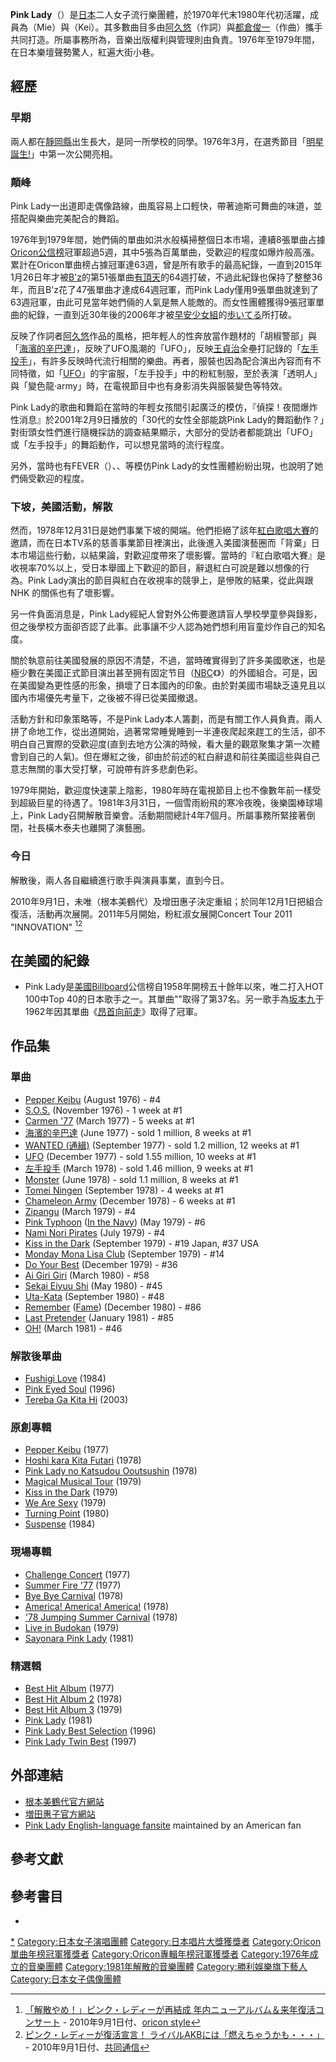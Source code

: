 {{about|日本二人女子組合「Pink Lady」|一种鸡尾酒|粉佳人|因经常身穿粉红色韩服播报新闻而被西方称为“粉红女士”的朝鲜女主播|李春姬}}
{{Infobox entertainer
|Name = Pink Lady 
|Img =
|Img_capt =  
|Background = 組合
|Origin = [[日本|日本]][[靜岡縣|靜岡縣]][[靜岡市|靜岡市]][[葵區|葵區]]
|Instrument = 
|Genre = {{tsl|ja|アイドル歌謡|偶像歌謠}}
|Occupation = 
|Years_active = {{plainlist|
*1976年 - 1981年
*1984年
*1989年
*1990年
*1996年 - 1997年
*2003年 - 2005年
*2010年 - 2017年
}}
|Label = {{plainlist|
* [[勝利娛樂|勝利娛樂]]
* {{tsl|ja|テイチクエンタテインメント|帝蓄娛樂}}
}}
|Associated_acts = {{tsl|ja|ピンク・ベイビーズ|粉红宝贝}}
|URL = {{url|http://www.jvcmusic.co.jp/-/Artist/A000429.html|Victor Entermainment}}
|Current_members = 
|Past_members = {{tsl|ja|未唯mie|根本美鶴代}}（Mie）<br />{{tsl|ja|増田恵子|増田惠子}}（Kei）
}}

'''Pink Lady'''（{{lang-ja|ピンク・レディー|Pinku Redī}}）是[[日本|日本]]二人女子流行樂團體，於1970年代末1980年代初活躍，成員為{{tsl|ja|未唯mie|根本美鶴代}}（Mie）與{{tsl|ja|増田恵子|増田惠子}}（Kei）。其多數曲目多由[[阿久悠|阿久悠]]（作詞）與[[都倉俊一|都倉俊一]]（作曲）攜手共同打造。所屬事務所為{{lang|ja|{{tsl|ja|T&C ミュージック}}}}，音樂出版權利與管理則由{{tsl|ja|バーニングパブリッシャーズ|Burning Publishers}}負責。1976年至1979年間，在日本樂壇聲勢驚人，紅遍大街小巷。

== 經歷 ==
=== 早期 ===
兩人都在[[靜岡縣|靜岡縣]]出生長大，是同一所學校的同學。1976年3月，在選秀節目「[[明星誕生!|明星誕生!]]」中第一次公開亮相。

=== 顛峰 ===
Pink Lady一出道即走偶像路線，曲風容易上口輕快，帶著迪斯可舞曲的味道，並搭配與樂曲完美配合的舞蹈。

1976年到1979年間，她們倆的單曲如洪水般橫掃整個日本市場，連續8張單曲占據[[Oricon公信榜|Oricon公信榜]]冠軍超過5週，其中5張為百萬單曲，受歡迎的程度如爆炸般高漲。累計在Oricon單曲榜占據冠軍達63週，曾是所有歌手的最高紀錄，一直到2015年1月26日年才被[[B'z|B'z]]的第51張單曲[[有頂天|有頂天]]的64週打破，不過此紀錄也保持了整整36年，而且B'z花了47張單曲才達成64週冠軍，而Pink Lady僅用9張單曲就達到了63週冠軍，由此可見當年她們倆的人氣是無人能敵的。而女性團體獲得9張冠軍單曲的紀錄，一直到近30年後的2006年才被[[早安少女組|早安少女組]]的[[向前走_(早安少女組。單曲)|歩いてる]]所打破。

反映了作詞者[[阿久悠|阿久悠]]作品的風格，把年輕人的性奔放當作題材的「胡椒警部」與「[[海濱的辛巴達|海濱的辛巴達]]」，反映了UFO風潮的「UFO」，反映[[王貞治|王貞治]]全壘打記錄的「[[左手投手|左手投手]]」，有許多反映時代流行相關的樂曲。再者，服裝也因為配合演出內容而有不同特徵，如「[[UFO_(Pink_Lady單曲)|UFO]]」的宇宙服，「左手投手」中的粉紅制服，至於表演「透明人」與「變色龍·army」時，在電視節目中也有身影消失與服裝變色等特效。

Pink Lady的歌曲和舞蹈在當時的年輕女孩間引起廣泛的模仿，『偵探！夜間爆炸性消息』於2001年2月9日播放的「30代的女性全部能跳Pink Lady的舞蹈動作？」對街頭女性們進行隨機採訪的調查結果顯示，大部分的受訪者都能跳出「UFO」或「左手投手」的舞蹈動作，可以想見當時的流行程度。

另外，當時也有FEVER（{{lang|ja|フィーバー}}）、{{link-ja|Apache (音乐团体)|アパッチ (音楽グループ)|Apache}}、{{tsl|ja|キャッツ★アイ|Cats★Eye}}等模仿Pink Lady的女性團體紛紛出現，也說明了她們倆受歡迎的程度。

=== 下坡，美國活動，解散 ===
然而，1978年12月31日是她們事業下坡的開端。他們拒絕了該年[[紅白歌唱大賽|紅白歌唱大賽]]的邀請，而在日本TV系的慈善事業節目裡演出，此後進入美國演藝圈而「背棄」日本市場這些行動，以結果論，對歡迎度帶來了壞影響。當時的『紅白歌唱大賽』是收視率70%以上，受日本舉國上下歡迎的節目，辭退紅白可說是難以想像的行為。Pink Lady演出的節目與紅白在收視率的競爭上，是慘敗的結果，從此與跟NHK 的關係也有了壞影響。

另一件負面消息是，Pink Lady經紀人曾對外公佈要邀請盲人學校學童參與錄影，但之後學校方面卻否認了此事。此事讓不少人認為她們想利用盲童炒作自己的知名度。

關於執意前往美國發展的原因不清楚，不過，當時確實得到了許多美國歌迷，也是極少數在美國正式節目演出甚至拥有固定节目（[[全国广播公司|NBC]]《{{link-en|粉紅淑女 (節目)|Pink Lady (TV series)|Pink Lady and Jeff Show}}》）的外國組合。可是，因在美國變為更性感的形象，損壞了日本國內的印象。由於對美國市場缺乏遠見且以國內市場優先考量下，之後被不得已從美國撤退。

活動方針和印象策略等，不是Pink Lady本人籌劃，而是有關工作人員負責。兩人拼了命地工作，從出道開始，過著常常睡覺睡到一半連夜爬起來趕工的生活，卻不明白自己實際的受歡迎度(直到去地方公演的時候，看大量的觀眾聚集才第一次體會到自己的人氣)。但在爆紅之後，卻由於前述的紅白辭退和前往美國這些與自己意志無關的事大受打擊，可說帶有許多悲劇色彩。

1979年開始，歡迎度快速蒙上陰影，1980年時在電視節目上也不像數年前一樣受到超級巨星的待遇了。1981年3月31日，一個雪雨紛飛的寒冷夜晚，後樂園棒球場上，Pink Lady召開解散音樂會。活動期間總計4年7個月。所屬事務所緊接著倒閉，社長橫木泰夫也離開了演藝圈。

=== 今日 ===
解散後，兩人各自繼續進行歌手與演員事業，直到今日。

2010年9月1日，未唯（根本美鶴代）及增田惠子決定重組；於同年12月1日把組合復活，活動再次展開。2011年5月開始，粉紅淑女展開Concert Tour 2011 "INNOVATION" <ref>[http://www.oricon.co.jp/news/music/79641/full/ 「解散やめ！」ピンク・レディーが再結成 年内ニューアルバム＆来年復活コンサート] {{Wayback|url=http://www.oricon.co.jp/news/music/79641/full/ |date=20131021061018 }} -  2010年9月1日付、[[oricon_style|oricon style]]</ref><ref>[http://www.kyodo.co.jp/b2bservice/contents/sample/newspkg/entame.html?eKey=2010090101000516 ピンク・レディーが復活宣言！ ライバルAKBには「燃えちゃうかも・・・」] {{Wayback|url=http://www.kyodo.co.jp/b2bservice/contents/sample/newspkg/entame.html?eKey=2010090101000516 |date=20100910042447 }} - 2010年9月1日付、[[共同通信社|共同通信]]</ref>

== 在美國的紀錄 ==
* Pink Lady是[[美國|美國]][[Billboard|Billboard]]公信榜自1958年開榜五十餘年以來，唯二打入HOT 100中Top 40的日本歌手之一。其單曲"{{link-en|Kiss In The Dark|Kiss in the Dark (Pink Lady song)}}"取得了第37名。另一歌手為[[坂本九|坂本九]]于1962年因其單曲《[[昂首向前走|昂首向前走]]》取得了冠軍。

== 作品集 ==
=== 單曲 ===

* [[Pepper_Keibu|Pepper Keibu]] (August 1976) - #4
* [[S.O.S._(Pink_Lady_song)|S.O.S.]] (November 1976) - 1 week at #1
* [[Carmen_'77|Carmen '77]] (March 1977) - 5 weeks at #1
* [[海濱的辛巴達|海濱的辛巴達]] (June 1977) - sold 1 million, 8 weeks at #1
* [[WANTED_(通緝)|WANTED (通緝)]] (September 1977) - sold 1.2 million, 12 weeks at #1
* [[UFO_(Pink_Lady單曲)|UFO]] (December 1977) - sold 1.55 million, 10 weeks at #1
* [[左手投手|左手投手]] (March 1978) - sold 1.46 million, 9 weeks at #1
* [[Monster_(Pink_Lady單曲)|Monster]] (June 1978) - sold 1.1 million, 8 weeks at #1
* [[Tomei_Ningen_(Pink_Lady_song)|Tomei Ningen]] (September 1978) - 4 weeks at #1
* [[Chameleon_Army|Chameleon Army]] (December 1978) - 6 weeks at #1
* [[Zipangu_(song)|Zipangu]] (March 1979) - #4
* [[Pink_Typhoon|Pink Typhoon]] ([[In_the_Navy|In the Navy]]) (May 1979) - #6
* [[Nami_Nori_Pirates|Nami Nori Pirates]] (July 1979) - #4
* [[Kiss_in_the_Dark|Kiss in the Dark]] (September 1979) - #19 Japan, #37 USA
* [[Monday_Mona_Lisa_Club|Monday Mona Lisa Club]] (September 1979) - #14
* [[Do_Your_Best|Do Your Best]] (December 1979) - #36
* [[Ai_Giri_Giri|Ai Giri Giri]] (March 1980) - #58
* [[Sekai_Eiyuu_Shi|Sekai Eiyuu Shi]] (May 1980) - #45
* [[Uta-Kata_(song)|Uta-Kata]] (September 1980) - #48
* [[Remember_(Pink_Lady_song)|Remember]] ([[Fame_(Irene_Cara_song)|Fame]]) (December 1980) - #86
* [[Last_Pretender|Last Pretender]] (January 1981) - #85
* [[OH!|OH!]] (March 1981) - #46

=== 解散後單曲 ===

* [[Fushigi_Love|Fushigi Love]] (1984)
* [[Pink_Eyed_Soul|Pink Eyed Soul]] (1996)
* [[Tereba_Ga_Kita_Hi|Tereba Ga Kita Hi]] (2003)

=== 原創專輯 ===

* [[Pepper_Keibu_(album)|Pepper Keibu]] (1977)
* [[Hoshi_kara_Kita_Futari|Hoshi kara Kita Futari]] (1978)
* [[Pink_Lady_no_Katsudou_Ooutsushin|Pink Lady no Katsudou Ooutsushin]] (1978)
* [[Magical_Musical_Tour|Magical Musical Tour]] (1979)
* [[Kiss_in_the_Dark_(album)|Kiss in the Dark]] (1979)
* [[We_Are_Sexy|We Are Sexy]] (1979)
* [[Turning_Point_(Pink_Lady_album)|Turning Point]] (1980)
* [[Suspense_(Pink_Lady_album)|Suspense]] (1984)

=== 現場專輯 ===

* [[Challenge_Concert|Challenge Concert]] (1977)
* [[Summer_Fire_'77|Summer Fire '77]] (1977)
* [[Bye_Bye_Carnival|Bye Bye Carnival]] (1978)
* [[America!_America!_America!|America! America! America!]] (1978)
* [['78_Jumping_Summer_Carnival|'78 Jumping Summer Carnival]] (1978)
* [[Live_in_Budokan|Live in Budokan]] (1979)
* [[Sayonara_Pink_Lady|Sayonara Pink Lady]] (1981)

=== 精選輯 ===

* [[Best_Hit_Album|Best Hit Album]] (1977)
* [[Best_Hit_Album_2|Best Hit Album 2]] (1978)
* [[Best_Hit_Album_3|Best Hit Album 3]] (1979)
* [[Pink_Lady_(album)|Pink Lady]] (1981)
* [[Pink_Lady_Best_Selection|Pink Lady Best Selection]] (1996)
* [[Pink_Lady_Twin_Best|Pink Lady Twin Best]] (1997)

== 外部連結 ==
* [http://www.web-mie.com/ 根本美鶴代官方網站] {{Wayback|url=http://www.web-mie.com/ |date=20210316154448 }}
* [http://www.kei-office.net/ 増田惠子官方網站] {{Wayback|url=http://www.kei-office.net/ |date=20210316152647 }}
* [http://www.pinkladyamerica.com Pink Lady English-language fansite] {{Wayback|url=http://www.pinkladyamerica.com/ |date=20210226184307 }} maintained by an American fan

== 參考文獻 ==
{{Reflist}}

== 參考書目 ==
* {{cite book |chapter=Pink Lady|pages=186-189|last=Schilling|first=Mark|title=The Encyclopedia of Japanese Pop Culture|year=1997|publisher=Weatherhill|location=New York|isbn=0-834803-80-1}}

{{日本唱片大獎受獎}}
{{Oricon專輯年榜冠軍|1978年}}
{{Oricon單曲年榜冠軍|1977年、1978年}}
{{金箭獎圖形獎}}
{{Authority control}}
{{DEFAULTSORT:Pink Lady}}
[[Category:Pink_Lady|*]]
[[Category:日本女子演唱團體|Category:日本女子演唱團體]]
[[Category:日本唱片大獎獲獎者|Category:日本唱片大獎獲獎者]]
[[Category:Oricon單曲年榜冠軍獲獎者|Category:Oricon單曲年榜冠軍獲獎者]]
[[Category:Oricon專輯年榜冠軍獲獎者|Category:Oricon專輯年榜冠軍獲獎者]]
[[Category:1976年成立的音樂團體|Category:1976年成立的音樂團體]]
[[Category:1981年解散的音樂團體|Category:1981年解散的音樂團體]]
[[Category:勝利娛樂旗下藝人|Category:勝利娛樂旗下藝人]]
[[Category:日本女子偶像團體|Category:日本女子偶像團體]]
